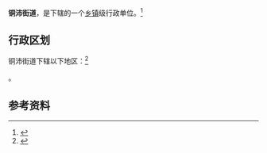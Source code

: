 {{中国乡级行政区|32/03/02/005/000}}

'''铜沛街道'''，是{{PRC admin/fullname|32/03/02/005/000|3}}下辖的一个[[乡镇|乡镇]]级行政单位。<ref>{{PRC admin/ref sgc|{{PRC admin/parent|32/03/02/005/000}}}}</ref>

== 行政区划 ==

铜沛街道下辖以下地区：<ref>{{PRC admin/ref sgc|32/03/02/005/000}}</ref>

{{PRC admin/children|32/03/02/005/000}}。

== 参考资料 ==

{{reflist}}

{{行政区划小作品}}
{{PRC admin/navcat|32/03/02/005/000}}